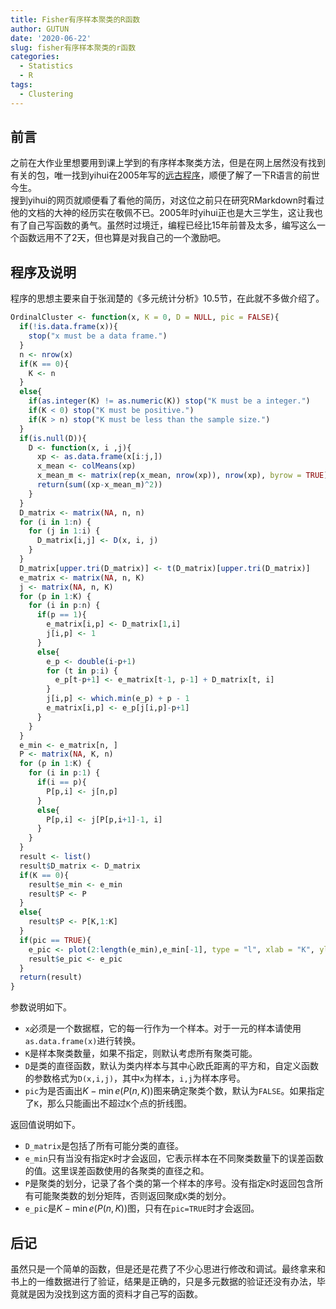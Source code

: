 ```yaml
---
title: Fisher有序样本聚类的R函数
author: GUTUN
date: '2020-06-22'
slug: fisher有序样本聚类的r函数
categories:
  - Statistics
  - R
tags:
  - Clustering
---
```

## 前言
之前在大作业里想要用到课上学到的有序样本聚类方法，但是在网上居然没有找到有关的包，唯一找到yihui在2005年写的[远古程序](https://yihui.org/cn/2005/10/17-26-00/)，顺便了解了一下R语言的前世今生。   
搜到yihui的网页就顺便看了看他的简历，对这位之前只在研究RMarkdown时看过他的文档的大神的经历实在敬佩不已。2005年时yihui正也是大三学生，这让我也有了自己写函数的勇气。虽然时过境迁，编程已经比15年前普及太多，编写这么一个函数远用不了2天，但也算是对我自己的一个激励吧。   

## 程序及说明
程序的思想主要来自于张润楚的《多元统计分析》10.5节，在此就不多做介绍了。   
```r
OrdinalCluster <- function(x, K = 0, D = NULL, pic = FALSE){
  if(!is.data.frame(x)){
    stop("x must be a data frame.")
  }
  n <- nrow(x)
  if(K == 0){
    K <- n
  }
  else{
    if(as.integer(K) != as.numeric(K)) stop("K must be a integer.")
    if(K < 0) stop("K must be positive.")
    if(K > n) stop("K must be less than the sample size.")
  }
  if(is.null(D)){
    D <- function(x, i ,j){
      xp <- as.data.frame(x[i:j,])
      x_mean <- colMeans(xp)
      x_mean_m <- matrix(rep(x_mean, nrow(xp)), nrow(xp), byrow = TRUE)
      return(sum((xp-x_mean_m)^2))
    }
  }
  D_matrix <- matrix(NA, n, n)
  for (i in 1:n) {
    for (j in 1:i) {
      D_matrix[i,j] <- D(x, i, j)
    }
  }
  D_matrix[upper.tri(D_matrix)] <- t(D_matrix)[upper.tri(D_matrix)]
  e_matrix <- matrix(NA, n, K)
  j <- matrix(NA, n, K)
  for (p in 1:K) {
    for (i in p:n) {
      if(p == 1){
        e_matrix[i,p] <- D_matrix[1,i]
        j[i,p] <- 1
      }
      else{
        e_p <- double(i-p+1)
        for (t in p:i) {
          e_p[t-p+1] <- e_matrix[t-1, p-1] + D_matrix[t, i]
        }
        j[i,p] <- which.min(e_p) + p - 1
        e_matrix[i,p] <- e_p[j[i,p]-p+1]
      }
    }
  }
  e_min <- e_matrix[n, ]
  P <- matrix(NA, K, n)
  for (p in 1:K) {
    for (i in p:1) {
      if(i == p){
        P[p,i] <- j[n,p]
      }
      else{
        P[p,i] <- j[P[p,i+1]-1, i]
      }
    }
  }
  result <- list()
  result$D_matrix <- D_matrix
  if(K == 0){
    result$e_min <- e_min
    result$P <- P
  }
  else{
    result$P <- P[K,1:K]
  }
  if(pic == TRUE){
    e_pic <- plot(2:length(e_min),e_min[-1], type = "l", xlab = "K", ylab = "e_min")
    result$e_pic <- e_pic
  }
  return(result)
}
```

参数说明如下。

+ `x`必须是一个数据框，它的每一行作为一个样本。对于一元的样本请使用`as.data.frame(x)`进行转换。
+ `K`是样本聚类数量，如果不指定，则默认考虑所有聚类可能。
+ `D`是类的直径函数，默认为类内样本与其中心欧氏距离的平方和，自定义函数的参数格式为`D(x,i,j)`，其中`x`为样本，`i,j`为样本序号。
+ `pic`为是否画出$K-\min e(P(n,K))$图来确定聚类个数，默认为`FALSE`。如果指定了`K`，那么只能画出不超过`K`个点的折线图。

返回值说明如下。

+ `D_matrix`是包括了所有可能分类的直径。
+ `e_min`只有当没有指定`K`时才会返回，它表示样本在不同聚类数量下的误差函数的值。这里误差函数使用的各聚类的直径之和。
+ `P`是聚类的划分，记录了各个类的第一个样本的序号。没有指定`K`时返回包含所有可能聚类数的划分矩阵，否则返回聚成`K`类的划分。
+ `e_pic`是$K-\min e(P(n,K))$图，只有在`pic=TRUE`时才会返回。

## 后记
虽然只是一个简单的函数，但是还是花费了不少心思进行修改和调试。最终拿来和书上的一维数据进行了验证，结果是正确的，只是多元数据的验证还没有办法，毕竟就是因为没找到这方面的资料才自己写的函数。